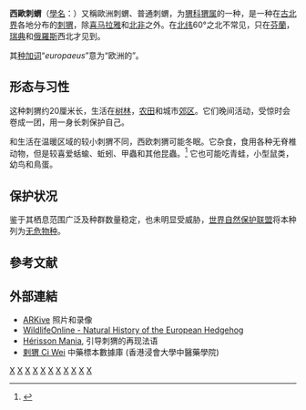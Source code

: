 {{Speciesbox
| status = LC
| status_system = iucn3.1
| status_ref = {{r|iucn}}
| image = Чумазый Ёж из Битцы.jpg
| taxon = Erinaceus europaeus
| authority = [[Linnaeus|Linnaeus]], 1758
| range_map = European Hedgehog area2.png
}}

'''西歐刺蝟'''（[[學名|學名]]：{{lang|la|''Erinaceus europaeus''}}）又稱歐洲刺蝟、普通刺蝟，为[[猬科|猬科]][[猬属|猬属]]的一种，是一种在[[古北界|古北界]]各地分布的[[刺猬|刺猬]]，除[[喜马拉雅|喜马拉雅]]和[[北非|北非]]之外。在[[北纬|北纬]]60°之北不常见，只在[[芬蘭|芬蘭]]，[[瑞典|瑞典]]和[[俄羅斯|俄羅斯]]西北才见到。

其[[种加词|种加词]]“''europaeus ''”意为“欧洲的”。

==形态与习性==
这种刺猬约20厘米长，生活在[[树林|树林]]，[[农田|农田]]和城市[[郊区|郊区]]。它们晚间活动，受惊时会卷成一团，用一身长刺保护自己。 

和生活在温暖区域的较小刺猬不同，西欧刺猬可能冬眠。它杂食，食用各种无脊椎动物，但是较喜爱蛞蝓、蚯蚓、甲蟲和其他昆蟲。<ref>{{cite web |url=http://animaldiversity.ummz.umich.edu/site/accounts/information/Erinaceus_europaeus.html |title=''Erinaceus europaeus'': western European hedgehog |publisher=[[University_of_Michigan|University of Michigan]] |work=Animal Diversity Web |author=B. Lundrigan & J. Bidlingmeyer |year=2000 |accessdate=2009-02-27 |archive-date=2012-12-18 |archive-url=https://www.webcitation.org/6D0Iyf0GC?url=http://animaldiversity.ummz.umich.edu/site/accounts/information/Erinaceus_europaeus.html |dead-url=yes }}</ref> 它也可能吃青蛙，小型鼠类，幼鸟和鳥蛋。

== 保护状况 ==
鉴于其栖息范围广泛及种群数量稳定，也未明显受威胁，[[世界自然保护联盟|世界自然保护联盟]]将本种列为[[无危物种|无危物种]]。{{r|iucn}}

== 參考文献 ==
{{Commons|Erinaceus europaeus}}
{{reflist|refs=
<ref name=iucn>Amori, G. 2016. ''Erinaceus europaeus''. ''The IUCN Red List of Threatened Species'' 2016: e.T29650A2791303. http://dx.doi.org/10.2305/IUCN.UK.2016-3.RLTS.T29650A2791303.en. Downloaded on 15 December 2018.</ref>
}}

== 外部連結 ==
* [https://web.archive.org/web/20081004022648/http://www.arkive.org/species/ARK/mammals/Erinaceus_europaeus/ ARKive] 照片和录像
* [http://www.wildlifeonline.me.uk/hedgehogs.html WildlifeOnline - Natural History of the European Hedgehog] {{Wayback|url=http://www.wildlifeonline.me.uk/hedgehogs.html |date=20180722070121 }}
* [https://web.archive.org/web/20170418012946/http://la-reproduction-des-herissons-guide.fr/ Hérisson Mania], 引导刺猬的再现法语
* [http://libproject.hkbu.edu.hk/was40/detail?channelid=44273&searchword=herb_id=D00275 剌猬 Ci Wei] {{Wayback|url=http://libproject.hkbu.edu.hk/was40/detail?channelid=44273&searchword=herb_id=D00275 |date=20210121220655 }} 中藥標本數據庫 (香港浸會大學中醫藥學院) {{zh-hant}}{{en}}
{{蝟科}}
{{taxonbar}}

[[Category:猬属|X]]
[[Category:俄羅斯哺乳动物|X]]
[[Category:法国哺乳动物|X]]
[[Category:英國動物|X]]
[[Category:西班牙動物|X]]
[[Category:1758年描述的哺乳动物|X]]
[[Category:卡尔·林奈命名的生物分类|X]]
[[Category:挪威動物|X]]
[[Category:瑞典動物|X]]
[[Category:義大利動物|X]]
[[Category:葡萄牙动物|X]]